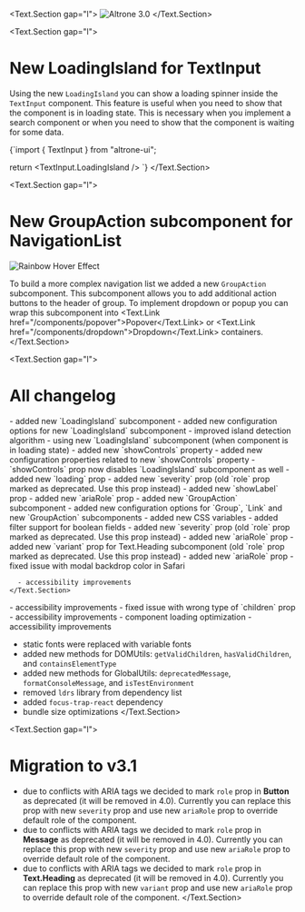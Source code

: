 
<Text.Section gap="l">
  <Image src={Picture31} alt="Altrone 3.0" width={1920} height={972} className={s.ArticleImage} />
</Text.Section>

<Text.Section gap="l">
  # New LoadingIsland for TextInput

  Using the new `LoadingIsland` you can show a loading spinner inside the `TextInput` component. This feature is useful when
  you need to show that the component is in loading state. This is necessary when you implement a search component or
  when you need to show that the component is waiting for some data.

  <CodeBlock>{`import { TextInput } from "altrone-ui";

return <TextInput placeholder="Input with spinner">
  <TextInput.LoadingIsland />
</TextInput>`}</CodeBlock>
</Text.Section>

<Text.Section gap="l">
  # New GroupAction subcomponent for NavigationList

  <div className={s.GifContainer}>
    <Image src={GifNavigationGroupAction} alt="Rainbow Hover Effect" width={367} height={224} className={s.Gif} />
  </div>

  To build a more complex navigation list we added a new `GroupAction` subcomponent. This subcomponent allows you to add additional
  action buttons to the header of group. To implement dropdown or popup you can wrap this subcomponent into
  <Text.Link href="/components/popover">Popover</Text.Link> or <Text.Link href="/components/dropdown">Dropdown</Text.Link> containers.
</Text.Section>

<Text.Section gap="l">
  # All changelog

  <ComponentParagraph component="textInput">
    <Text.Section gap="l">
      - added new `LoadingIsland` subcomponent
      - added new configuration options for new `LoadingIsland` subcomponent
      - improved island detection algorithm
    </Text.Section>
  </ComponentParagraph>

  <ComponentParagraph component="autocompleteInput">
    <Text.Section gap="l">
      - using new `LoadingIsland` subcomponent (when component is in loading state)
      - added new `showControls` property
      - added new configuration properties related to new `showControls` property
    </Text.Section>
  </ComponentParagraph>

  <ComponentParagraph component="search">
    <Text.Section gap="l">
      - `showControls` prop now disables `LoadingIsland` subcomponent as well
    </Text.Section>
  </ComponentParagraph>

  <ComponentParagraph component="button">
    <Text.Section gap="l">
      - added new `loading` prop
      - added new `severity` prop (old `role` prop marked as deprecated. Use this prop instead)
      - added new `showLabel` prop
      - added new `ariaRole` prop
    </Text.Section>
  </ComponentParagraph>

  <ComponentParagraph component="navigationList">
    <Text.Section gap="l">
      - added new `GroupAction` subcomponent
      - added new configuration options for `Group`, `Link` and new `GroupAction` subcomponents
      - added new CSS variables
    </Text.Section>
  </ComponentParagraph>

  <ComponentParagraph component="dataTable">
    <Text.Section gap="l">
      - added filter support for boolean fields
    </Text.Section>
  </ComponentParagraph>

  <ComponentParagraph component="message">
    <Text.Section gap="l">
      - added new `severity` prop (old `role` prop marked as deprecated. Use this prop instead)
      - added new `ariaRole` prop
    </Text.Section>
  </ComponentParagraph>

  <ComponentParagraph component="text">
    <Text.Section gap="l">
      - added new `variant` prop for Text.Heading subcomponent (old `role` prop marked as deprecated. Use this prop instead)
      - added new `ariaRole` prop
    </Text.Section>
  </ComponentParagraph>

  <ComponentParagraph component="modal">
    <Text.Section gap="l">
      - fixed issue with modal backdrop color in Safari

      - accessibility improvements
    </Text.Section>
  </ComponentParagraph>

  <ComponentParagraph component="tooltip">
    <Text.Section gap="l">
      - accessibility improvements
      - fixed issue with wrong type of `children` prop
    </Text.Section>
  </ComponentParagraph>

  <ComponentParagraph component="icon">
    <Text.Section gap="l">
      - accessibility improvements
    </Text.Section>
  </ComponentParagraph>

  <ComponentParagraph component="loading">
    <Text.Section gap="l">
      - component loading optimization
    </Text.Section>
  </ComponentParagraph>

  <ComponentParagraph component="closeButton">
    <Text.Section gap="l">
      - accessibility improvements
    </Text.Section>
  </ComponentParagraph>

  - static fonts were replaced with variable fonts
  - added new methods for DOMUtils: `getValidChildren`, `hasValidChildren`, and `containsElementType`
  - added new methods for GlobalUtils: `deprecatedMessage`, `formatConsoleMessage`, and `isTestEnvironment`
  - removed `ldrs` library from dependency list
  - added `focus-trap-react` dependency
  - bundle size optimizations
</Text.Section>

<Text.Section gap="l">
  # Migration to v3.1

  - due to conflicts with ARIA tags we decided to mark `role` prop in **Button** as deprecated (it will be removed in 4.0). Currently you can replace this prop with new `severity` prop and use new `ariaRole` prop to override default role of the component.
  - due to conflicts with ARIA tags we decided to mark `role` prop in **Message** as deprecated (it will be removed in 4.0). Currently you can replace this prop with new `severity` prop and use new `ariaRole` prop to override default role of the component.
  - due to conflicts with ARIA tags we decided to mark `role` prop in **Text.Heading** as deprecated (it will be removed in 4.0). Currently you can replace this prop with new `variant` prop and use new `ariaRole` prop to override default role of the component.
</Text.Section>
